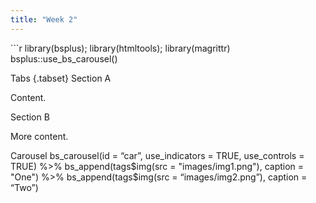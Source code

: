```yaml
---
title: "Week 2"
---
```


```r
library(bsplus); library(htmltools); library(magrittr)
bsplus::use_bs_carousel()

Tabs {.tabset}
Section A

Content.

Section B

More content.

Carousel
bs_carousel(id = "car", use_indicators = TRUE, use_controls = TRUE) %>%
  bs_append(tags$img(src = "images/img1.png"), caption = "One") %>%
  bs_append(tags$img(src = "images/img2.png"), caption = "Two")
  
  
